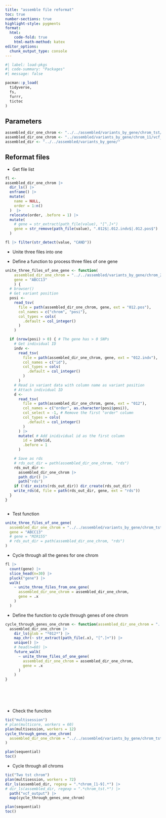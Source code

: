 ```yaml
---
title: "assemble file reformat"
toc: true
number-sections: true
highlight-style: pygments
format:
  html: 
    code-fold: true
    html-math-method: katex
editor_options: 
  chunk_output_type: console
---
```


```r
#| label: load-pkgs
#| code-summary: "Packages"
#| message: false

pacman::p_load(
  tidyverse,
  fs,
  furrr,
  tictoc
)


```

## Parameters

```r
assembled_dir_one_chrom <- "../../assembled/variants_by_gene/chrom_tst/vcf_output/"
assembled_dir_one_chrom <- "../assembled/variants_by_gene/chrom_11/vcf_output/"
assembled_dir <- "../../assembled/variants_by_gene/"
```

## Reformat files

-   Get file list

```r
fl <- 
assembled_dir_one_chrom |> 
  dir_ls() |> 
  enframe() |> 
  mutate(
    name = NULL,
    order = 1:n()
  )  |> 
  relocate(order, .before = 1) |> 
  mutate(
    # gene = str_extract(path_file(value), "[^.]+")
    gene = str_remove(path_file(value), ".012$|.012.indv$|.012.pos$")
  )

fl |> filter(str_detect(value, "CAND"))

```

-   Unite three files into one

-   Define a function to process three files of one gene

```r


unite_three_files_of_one_gene <- function(
    assembled_dir_one_chrom = "../../assembled/variants_by_gene/chrom_21",
    gene = "ABCC13"
    ) {
  # browser()
  # Get variant position
  posi <-
    read_tsv(
      file = path(assembled_dir_one_chrom, gene, ext = "012.pos"),
      col_names = c("chrom", "posi"),
      col_types = cols(
        .default = col_integer()
      )
    )

  if (nrow(posi) > 0) { # The gene has > 0 SNPs
    # Get individual ID
    indv <-
      read_tsv(
        file = path(assembled_dir_one_chrom, gene, ext = "012.indv"),
        col_names = c("id"),
        col_types = cols(
          .default = col_integer()
        )
      )
    # Read in variant data with column name as variant position
    # Attach individual ID
    d <-
      read_tsv(
        file = path(assembled_dir_one_chrom, gene, ext = "012"),
        col_names = c("order", as.character(posi$posi)),
        col_select = -1, # Remove the first "order" column
        col_types = cols(
          .default = col_integer()
        )
      ) |>
      mutate( # Add inidividual id as the first column
        id = indv$id,
        .before = 1
      )

    # Save as rds
    # rds_out_dir = path(assembled_dir_one_chrom, "rds")
    rds_out_dir <-
      assembled_dir_one_chrom |> 
      path_dir() |> 
      path("rds")
    if (!dir_exists(rds_out_dir)) dir_create(rds_out_dir)
    write_rds(d, file = path(rds_out_dir, gene, ext = "rds"))
  }
}



```

-   Test function

```r

unite_three_files_of_one_gene(
  assembled_dir_one_chrom = "../../assembled/variants_by_gene/chrom_tst/vcf_output",
  gene = "ABCC13"
  # gene = "MIR155"
  # rds_out_dir = path(assembled_dir_one_chrom, "rds")
)

```

-   Cycle through all the genes for one chrom

```r
fl |> 
  count(gene) |> 
  slice_head(n=30) |> 
  pluck("gene") |> 
  walk(
    ~ unite_three_files_from_one_gene(
      assembled_dir_one_chrom = assembled_dir_one_chrom,
      gene = .x
    )
  )
```

-   Define the function to cycle through genes of one chrom

```r

cycle_through_genes_one_chrom <- function(assembled_dir_one_chrom = "../../assembled/variants_by_gene/chrom_tst/vcf_output") {
  assembled_dir_one_chrom |>
    dir_ls(glob = "*012*") |>
    map_chr(~ str_extract(path_file(.x), "[^.]+")) |>
    unique() |>
    # head(n=60) |>
    future_walk(
      ~ unite_three_files_of_one_gene(
        assembled_dir_one_chrom = assembled_dir_one_chrom,
        gene = .x
      )
    )
}




  
```

-   Check the funciton

```r

tic("multisession")
# plan(multicore, workers = 60)
plan(multisession, workers = 12)
cycle_through_genes_one_chrom(
  assembled_dir_one_chrom = "../../assembled/variants_by_gene/chrom_tst/vcf_output"
)

plan(sequential)
toc()

```

-   Cycle through all chroms

```r
tic("Two tst chrom")
plan(multisession, workers = 72)
dir_ls(assembled_dir, regexp = ".*chrom_[1-9].*") |> 
# dir_ls(assembled_dir, regexp = ".*chrom_tst.*") |> 
  path("vcf_output") |> 
  map(cycle_through_genes_one_chrom)

plan(sequential)
toc()


```
